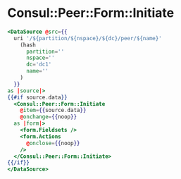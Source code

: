 # Consul::Peer::Form::Initiate

```hbs preview-template
<DataSource @src={{
  uri '/${partition/${nspace}/${dc}/peer/${name}'
    (hash
      partition=''
      nspace=''
      dc='dc1'
      name=''
    )
  }}
as |source|>
{{#if source.data}}
  <Consul::Peer::Form::Initiate
    @item={{source.data}}
    @onchange={{noop}}
  as |form|>
    <form.Fieldsets />
    <form.Actions
      @onclose={{noop}}
    />
  </Consul::Peer::Form::Initiate>
{{/if}}
</DataSource>
```
